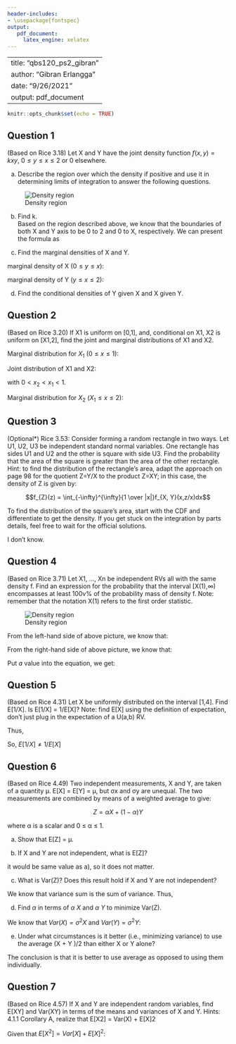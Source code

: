 ```yaml
---
header-includes:
- \usepackage{fontspec}
output:
   pdf_document:
     latex_engine: xelatex
---
```


---
title: "qbs120_ps2_gibran"
author: "Gibran Erlangga"
date: "9/26/2021"
output: pdf_document
---

```r
knitr::opts_chunk$set(echo = TRUE)
```

## Question 1
(Based on Rice 3.18) Let X and Y have the joint density function $f(x,y) = kxy$, $0 ≤ y ≤ x ≤ 2$ or $0$ elsewhere.  

a. Describe the region over which the density if positive and use it in determining limits of integration to answer the following questions.

![Density region](qbs120_ps2_q1a.png)

b. Find k.  
Based on the region described above, we know that the boundaries of both X and Y axis to be 0 to 2 and 0 to X, respectively. We can present the formula as  

\begin{align*}
\int_{0}^{2}\int_{0}^{x}kxy\; dy\; dx &= 1 \\
k \int_{0}^{2} {xy^2 \over 2}\Biggr|_{1}^{9} dx &= 1 \\
k \int_{0}^{2} {x^3 \over 2} dx &= 1 \\
k {x^4 \over 8}\Biggr|_{0}^{2} &= 1 \\
k {16 \over 8} &= 1 \\
k &= {1 \over 2}
\end{align*}

c. Find the marginal densities of X and Y.

marginal density of X ($0 \le y \le x$):

\begin{align*}
f_{x}(x) &= \int_{0}^{x} {1 \over 2}xy dy \\
&= {1 \over 2}x {y^2 \over 2}\Biggr|_{0}^{x} \\
&= {1 \over 4}x^3
\end{align*}

marginal density of Y ($y \le x \le 2$):

\begin{align*}
f_{y}(y) &= \int_{0}^{x} {1 \over 2}xy dx \\
&= {1 \over 2}y {x^2 \over 2}\Biggr|_{y}^{2} \\
&= {1 \over 4}(4y - y^3) \\
&= y - {y^3 \over 4}
\end{align*}

d. Find the conditional densities of Y given X and X given Y.

\begin{align*}
f_{X|Y}(x|y) &= {f_{XY}(x, y) \over f_{y}(y)} \\
&= {{xy \over 2} \over y-{y^3 \over 3}} \\
&= {x \over 2-{y^3 \over 2}} \\
&= {2x \over 4-y^3}
\end{align*}

\begin{align*}
f_{Y|X}(y|x) &= {f_{XY}(x, y) \over f_{x}(x)} \\
&= {{xy \over 2} \over {x^3 \over 4}} \\
&= {2xy \over x^3} \\
&= {2y \over x^2}
\end{align*}

## Question 2
(Based on Rice 3.20) If X1 is uniform on [0,1], and, conditional on X1, X2 is uniform on [X1,2], find the joint and marginal distributions of X1 and X2.

Marginal distribution for $X_1$ ($0 \le x \le 1$):
\begin{align*}
f_{X}(x1) &= {1 \over b-a} \\
&= {1 \over 1-0} \\
f_{X}(x_{1}) &= 1 \\
\end{align*}

Joint distribution of X1 and X2:
\begin{align*}
f_{x1x2}(x_{1},x_{2}) &= f_{x1x2}(x_{2}|x_{1})~f_{x1}(x1) \\
&= {1 \over x_{1}}~1 \\
&= {1 \over x_{1}}
\end{align*}

with $0 < x_{2} < x_{1} < 1$.

Marginal distribution for $X_2$ ($X_{1} \le x \le 2$):
\begin{align*}
f_{x2}(x2) &= \int_{x2}^{2} f(x_{1}, x_{2})~dx_{1} \\
&= \int_{x2}^{2} f(x_{1}, x_{2})~dx1 \\
&= {x_{1}^2 \over 4}\Biggr|_{x2}^{2} \\ 
&= 1 - {x_{2}^2 \over 4}
\end{align*}

## Question 3
(Optional*) Rice 3.53: Consider forming a random rectangle in two ways. Let U1, U2, U3 be independent standard normal variables. One rectangle has  sides U1 and U2 and the other is square with side U3. Find the probability that the area of the square is greater than the area of the other rectangle. Hint: to find the distribution of the rectangle’s area, adapt the approach on page 98 for the quotient Z=Y/X to the product Z=XY; in this case, the density of Z is given by:

$$f_{Z}(z) = \int_{-\infty}^{\infty}{1 \over |x|}f_{X, Y}(x,z/x)dx$$

To find the distribution of the square’s area, start with the CDF and differentiate to get the density. If you get stuck on the integration by parts details, feel free to wait for the official solutions.

I don't know.

## Question 4
(Based on Rice 3.71) Let X1, ..., Xn be independent RVs all with the same density f. Find an expression for the probability that the interval [X(1),∞) encompasses at least 100v% of the probability mass of density f. Note: remember that the notation X(1) refers to the first order statistic.

![Density region](qbs120_ps2_q4.png)

From the left-hand side of above picture, we know that:

\begin{align*}
P(x>a) &= v \\
1-P(X \le a) &= v \\
P(X \le a) &= 1-v \\
F(a) &= 1-v \\
F^-1 F(a) &= F^-1(1-v) \\
a &= 1-v
\end{align*}

From the right-hand side of above picture, we know that:

\begin{align*}
P(X_{(1)}<a) &= F(X_{(1)}) \\
\end{align*}

Put $a$ value into the equation, we get:

\begin{align*}
F_{x1}(a) &= 1-[1-F(a)]^n \\
&= 1-(1-F({1-v \over F})^n) \\
&= 1-(1-1+v)^n) \\
F_{x1}(a) &= 1 - v^n
\end{align*}

## Question 5
(Based on Rice 4.31) Let X be uniformly distributed on the interval [1,4]. Find E[1/X]. Is E[1/X] = 1/E[X]? Note: find E[X] using the definition of expectation, don’t just plug in the expectation of a U(a,b) RV.

\begin{align*}
E[1/X] &= \int {1 \over x}f_{X}(x)~dx \\
&= \int_{1}^{4} {1 \over x}~dx \\
&= log(4) - log(1) \\
&= log(4) - 0 \\
&= 0.602
\end{align*}

\begin{align*}
E[X] &= \int xf_{X}(x)~dx \\
&= \int_{1}^{4} x~dx \\
&= {x^2 \over 2}\Biggr|_{1}^{4} \\
&= {15 \over 2}
\end{align*}

Thus,
\begin{align*}
1/E[X] = {15 \over 2} = {2 \over 15}
\end{align*}

So, $E[1/X] \neq 1/E[X]$


## Question 6
(Based on Rice 4.49) Two independent measurements, X and Y, are taken of a quantity μ. E[X] = E[Y] = μ, but σx and σy are unequal. The two measurements are combined by means of a weighted average to give:

$$Z = \alpha X + (1-\alpha)Y$$

where α is a scalar and 0 ≤ α ≤ 1.

a. Show that E[Z] = μ.
\begin{align*}
E(Z) &= μ \\
E[\alpha X + (1-\alpha) Y] &= \alpha E(X) + E(Y)(1 - \alpha) \\
&= \alphaμ + μ(1 - \alpha) \\
&= \alphaμ + μ - \alphaμ \\
&= μ
\end{align*}

b. If X and Y are not independent, what is E[Z]?

it would be same value as a), so it does not matter.

c. What is Var(Z)? Does this result hold if X and Y are not independent?

We know that variance sum is the sum of variance. Thus, 

\begin{align*}
Var(Z) &= Var[\alpha X + (1-\alpha)Y] \\
&= Var[\alpha X + (1-\alpha)Y] \\
&= Var(\alpha X) + Var((1-\alpha)Y) \\
&= \alpha^2Var(X) + (1-\alpha)^2Var(Y) \\
\end{align*}

d. Find $\alpha$ in terms of $\alpha~X$ and $\alpha~Y$ to minimize Var(Z).

We know that $Var(X) = \sigma^2X$ and $Var(Y) = \sigma^2Y$:
\begin{align*}
f(\alpha) &= \alpha^2\sigma^2X + (1-\alpha)^2\sigma^2Y \\
f'(\alpha) &= 2\alpha\sigma^2X + 2(1-\alpha)\sigma^2Y \\
\alpha &= {\sigma^2Y \over (\sigma^2X + \sigma^2Y)}
\end{align*}

e. Under what circumstances is it better (i.e., minimizing variance) to use the average (X + Y )/2 than either X or Y alone?
\begin{align*}
Var(X+Y)/2 &= {1 \over 2}^2 [Var(X+Y)] \\
&= {1 \over 4} [Var(X)+Var(Y)] \\
&= {1 \over 4}(\sigma_{X}^{2} + \sigma_{Y}^{2})
\end{align*}

\begin{align*}
{1 \over 4}\sigma_{X}^{2} + {1 \over 4}\sigma_{Y}^{2} &< \sigma_{X}^{2} \\
{\sigma_{X}^{2} \over \sigma_{Y}^{2}} < 3
\end{align*}

The conclusion is that it is better to use average as opposed to using them individually.

## Question 7
(Based on Rice 4.57) If X and Y are independent random variables, find E[XY] and Var(XY) in terms of the means and variances of X and Y. Hints: 4.1.1 Corollary A, realize that E[X2] = Var(X) + E[X]2

Given that $E[X^2] = Var[X] + E[X]^2$:

\begin{align*}
E[XY^2] &= Var[X] + E[X]^2 \\
Var(XY) &= E[XY^2] - E[XY]^2 \\
E(X^2Y^2) &= E[X^2] - E[Y^2] \\
Var(XY) &= E(X^2)E(Y^2) - [E(X)E(Y)]^2 \\
&= Var(X) + [E(X)^2] + Var(Y) + [E(Y)]^2 - [E(X)E(Y)]^2 \\
&= Var(X)Var(Y) + Var(X)[E(Y)]^2 + Var(Y)[E(X)^2] \\
\end{align*}
